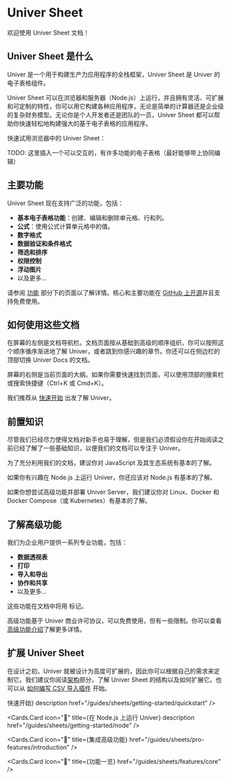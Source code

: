 
# Univer Sheet

欢迎使用 Univer Sheet 文档！

## Univer Sheet 是什么

Univer 是一个用于构建生产力应用程序的全栈框架，Univer Sheet 是 Univer 的电子表格组件。

Univer Sheet 可以在浏览器和服务器（Node.js）上运行，并且拥有灵活、可扩展和可定制的特性，你可以用它构建各种应用程序，无论是简单的计算器还是企业级的复杂财务模型。无论你是个人开发者还是团队的一员，Univer Sheet 都可以帮助你快速轻松地构建强大的基于电子表格的应用程序。

快速试用浏览器中的 Univer Sheet：

TODO: 这里插入一个可以交互的，有许多功能的电子表格（最好能够带上协同编辑）

## 主要功能

Univer Sheet 现在支持广泛的功能，包括：

- **基本电子表格功能**：创建、编辑和删除单元格、行和列。
- **公式**：使用公式计算单元格中的值。
- **数字格式**
- **数据验证和条件格式**
- **筛选和排序**
- **权限控制**
- **浮动图片**
- 以及更多...

请参阅 [功能](/guides/sheets/features/core) 部分下的页面以了解详情。核心和主要功能在 [GitHub 上开源](https://github.com/dream-num/univer)并且支持免费使用。

## 如何使用这些文档

在屏幕的左侧是文档导航栏。文档页面按从基础到高级的顺序组织，你可以按照这个顺序循序渐进地了解 Univer，或者跳到你感兴趣的章节。你还可以在侧边栏的顶部切换 Univer Docs 的文档。

屏幕的右侧是当前页面的大纲。如果你需要快速找到页面，可以使用顶部的搜索栏或搜索快捷键（Ctrl+K 或 Cmd+K）。

我们推荐从 [快速开始](/guides/sheets/getting-started/quickstart) 出发了解 Univer。

## 前置知识

尽管我们已经尽力使得文档对新手也易于理解，但是我们必须假设你在开始阅读之前已经了解了一些基础知识，以便我们的文档可以专注于 Univer。

为了充分利用我们的文档，建议你对 JavaScript 及其生态系统有基本的了解。

如果你有兴趣在 Node.js 上运行 Univer，你还应该对 Node.js 有基本的了解。

如果你想尝试高级功能并部署 Univer Server，我们建议你对 Linux、Docker 和 Docker Compose（或 Kubernetes）有基本的了解。

## 了解高级功能

我们为企业用户提供一系列专业功能，包括：

- **数据透视表**
- **打印**
- **导入和导出**
- **协作和共享**
- 以及更多...

这些功能在文档中将用 <span className="mr-2"><TitleTag /></span> 标记。

高级功能基于 Univer 商业许可协议，可以免费使用，但有一些限制。你可以查看[高级功能介绍](/guides/sheets/pro-features/introduction)了解更多详情。

## 扩展 Univer Sheet

在设计之初，Univer 就被设计为高度可扩展的，因此你可以根据自己的需求来定制它。我们建议你阅读[架构](/introduction/architecture/univer)部分，了解 Univer Sheet 的结构以及如何扩展它。也可以从 [如何编写 CSV 导入插件](http://localhost:3000/en-US/guides/sheets/tutorials/csv-import-plugin) 开始。   

<Cards className="mt-16">
  <Cards.Card
    icon="📊"
    title={<span className="">快速开始</span>}
    description
    href="/guides/sheets/getting-started/quickstart"
  />

  <Cards.Card
    icon="🫘"
    title={<span className="">在 Node.js 上运行 Univer</span>}
    description
    href="/guides/sheets/getting-started/node"
  />

  <Cards.Card
    icon="🌌"
    title={<span className="">集成高级功能</span>}
    href="/guides/sheets/pro-features/introduction"
  />

  <Cards.Card
    icon="🌟"
    title={<span className="">功能一览</span>}
    href="/guides/sheets/features/core"
  />
</Cards>
